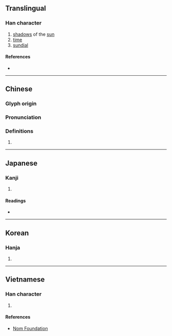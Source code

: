 {{character info/new}}
==Translingual==

===Han character===
{{Han char|rn=72|rad=日|as=08|sn=12|four=60604|canj=AHOR,AHYR|ids=⿱日咎}}

# [[shadow]]s of the [[sun]]
# [[time]]
# [[sundial]]

====References====
* {{Han ref|kx=0497.100|dkj=14005|dj=0863.180|hdz=21519.150|uh=6677|ud=26231|bh=B4BE|bd=46270}}

----

==Chinese==
{{zh-forms}}

===Glyph origin===
{{Han etym}}

===Pronunciation===
{{zh-pron
|m=guǐ
|c=gwai2
|mc=y
|oc=y
|ma=
|cat=n
}}

===Definitions===
{{zh-hanzi}}

# {{rfdef|lang=zh}}

----

==Japanese==

===Kanji===
{{ja-kanji|grade=|rs=日08}}

# {{defn|lang=ja|sort=日08}}

====Readings====
* {{ja-readings|on=[[き]] (ki)|kun=[[かげ]] (kage)}}

----

==Korean==

===Hanja===
{{ko-hanja|hangeul=귀|eumhun=|rv=gwi|mr=kwi|y=kwi}}

# {{defn|lang=ko|sort=日08}}

----

==Vietnamese==

===Han character===
{{vi-readings|rs=日08|hanviet=quỹ}}

# {{defn|lang=vi|sort=日08}}

====References====
* [http://nomfoundation.org/common/nom_details.php?codepoint=6677 Nom Foundation]